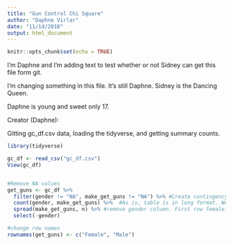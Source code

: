 ```yaml
---
title: "Gun Control Chi Square"
author: "Daphne Virlar"
date: "11/14/2018"
output: html_document
---
```


```r
knitr::opts_chunk$set(echo = TRUE)
```

I'm Daphne and I'm adding text to test whether or not Sidney can get this file form git.


I'm changing something in this file. It's still Daphne. Sidney is the Dancing Queen.

Daphne is young and sweet only 17. 





Creator (Daphne):

Gitting gc_df.csv data, loading the tidyverse, and getting summary counts. 

```r

library(tidyverse)

gc_df <- read_csv("gc_df.csv")
View(gc_df)


#Remove NA values
get_guns <- gc_df %>% 
  filter(gender != "NA", make_get_guns != "NA") %>% #Create contingency column of counts
  count(gender, make_get_guns) %>%  #As is, table is in long format. We want it in WIDE format.
  spread(make_get_guns, n) %>% #remove gender column. First row female, second male
  select(-gender)

#change row names
rownames(get_guns) <- c("Female", "Male")

```


